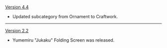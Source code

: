 {{Change History/Header}}
[[Version 4.4]]
* Updated subcategory from Ornament to Craftwork.
----
[[Version 2.2]]
* Yumemiru "Jukaku" Folding Screen was released.